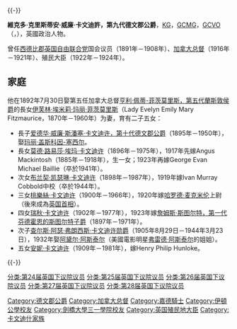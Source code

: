 {{noteTA
|G1=UK Places
|G2=PoliticiansUK
|1=zh-cn:维克托;zh-hant:維克多; zh-hk:域多;
}}

{{unreferenced|time=2007-07-28}}
{{-}}
{{infobox officeholder
|honorific-prefix=His Grace
|name=德文郡公爵
|honorific-suffix=KG GCMG GCVO TD PC JP FRS
|image=GG Duke of Devonshire.jpg
|caption=維克多·卡文迪許，第九代德文郡公爵任加拿大總督時所攝
|birth_date={{birth date|1868|5|31}}
|birth_place=[[馬里波恩|馬里波恩]]
|death_date={{death date and age|1938|5|6|1868|5|31}}
|death_place=[[查茨沃斯莊園|查茨沃斯莊園]]
|party=[[自由統一黨|自由統一黨]]
|spouse={{marriage|伊芙林·埃米莉·玛丽·菲茨莫里斯|1892}}
|children=爱德华<br>莫德<br>布兰契<br>桃樂絲<br>瑞秋<br>查尔斯<br>安妮
|parents=愛德華·克里斯蒂安<br>艾瑪·拉塞爾斯
|alma_mater=[[劍橋大學三一學院|劍橋大學三一學院]]
|order=第11任
|office=加拿大總督
|term_start=1916年11月11日
|term_end=1921年8月2日
|predecessor=[[阿瑟王子_(康諾和斯特拉森公爵)|康诺特和斯特拉森公爵]]
|successor=[[朱利安·拜恩，第一代維米的拜恩子爵|拜恩勋爵]]
}}

'''維克多·克里斯蒂安·威廉·卡文迪許，第九代德文郡公爵'''，[[嘉德勳章|KG]]，[[聖米迦勒及聖喬治勳章|GCMG]]，[[皇家維多利亞勳章|GCVO]]（{{lang|en|'''Victor Christian William Cavendish, 9th Duke of Devonshire'''}}，{{bd|1868年|5月31日|1938年|5月6日|catIdx=C}}），英國政治人物。

曾任[[西德比郡|西德比郡]][[英国自由联合党|英国自由联合党]]国会议员（1891年－1908年）、[[加拿大总督|加拿大总督]]（1916年－1921年）、殖民大臣（1922年－1924年）。

== 家庭 ==
他在1892年7月30日娶第五任加拿大总督[[亨利·佩蒂-菲茨莫里斯，第五代蘭斯敦侯爵|亨利·佩蒂-菲茨莫里斯，第五代蘭斯敦侯爵]]的長女[[伊芙林·卡文迪许_(德文郡公爵夫人)|伊芙林·埃米莉·玛丽·菲茨莫里斯]]（Lady Evelyn Emily Mary Fitzmaurice，1870年－1960年）为妻，育有二子五女：
 
* 長子[[爱德华·卡文迪许，第十代德文郡公爵|爱德华·威廉·斯潘塞·卡文迪许，第十代德文郡公爵]]（1895年－1950年），娶[[玛丽·卡文迪许_(德文郡公爵夫人)|玛丽·盖斯科因-塞西尔]]。
* 長女[[莫德·卡文迪许|莫德·路易莎·埃玛·卡文迪许]]（1896年－1975年），1917年先嫁Angus Mackintosh（1885年－1918年），生一女；1923年再嫁George Evan Michael Baillie（卒於1941年）。    
* 次女[[布兰契·科博德|布兰契·凯瑟琳·卡文迪许]]（1898年－1987年），1919年嫁Ivan Murray Cobbold中校（卒於1944年）。
* 三女[[桃樂絲·麥克米倫|桃樂絲·卡文迪许]]（1900年－1966年），1920年嫁[[哈罗德·麦克米伦|哈罗德·麦克米伦]]上尉（後來成為[[英国首相|英国首相]]）。
* 四女[[瑞秋·卡文迪许|瑞秋·卡文迪许]]（1902年－1977年），1923年嫁[[詹姆斯·斯图尔特，第一代芬德霍恩的斯图尔特子爵|詹姆斯·斯图尔特，第一代芬德霍恩的斯图尔特子爵]]（1897年－1971年）。
* 次子[[查尔斯·阿瑟·弗朗西斯·卡文迪许勋爵|查尔斯·阿瑟·弗朗西斯·卡文迪许勋爵]]（1905年8月29日－1944年3月23日），1932年娶[[阿黛尔·阿斯泰尔|阿黛尔·阿斯泰尔]]（美國電影明星[[弗雷德·阿斯泰尔|弗雷德·阿斯泰尔]]的姐姐）。
* 五女[[安妮·卡文迪许|安妮·卡文迪许]]（1909年－1981年），嫁Henry Philip Hunloke。

{{-}}
{{start box}}
{{s-gov}}
{{succession box
  | title  =[[加拿大總督|加拿大總督]]
  | years  =1916–1921
  | before =[[阿瑟王子_(康諾和斯特拉森公爵)|康诺特和斯特拉森公爵]]
  | after  =[[朱利安·拜恩，第一代維米的拜恩子爵|拜恩勋爵]]
  }}
{{s-reg|en}}
{{succession box
  | title  =[[德文郡公爵|德文郡公爵]]
  | years  =1908–1938
  | before =[[斯賓塞·卡文迪许，第八代德文郡公爵|斯賓塞·卡文迪许，第八代德文郡公爵]]
  | after  =[[爱德华·卡文迪许，第十代德文郡公爵|爱德华·卡文迪许，第十代德文郡公爵]]
  }}
{{end box}}

{{德文郡公爵}}
{{加拿大总督}}
{{Authority control}}
{{DEFAULTSORT:Devonshire, Victor Cavendish, 9th Duke of}}

[[Category:德文郡公爵|Category:德文郡公爵]]
[[Category:加拿大总督|Category:加拿大总督]]
[[Category:嘉德騎士|Category:嘉德騎士]]
[[Category:伊頓公學校友|Category:伊頓公學校友]]
[[Category:劍橋大學三一學院校友|Category:劍橋大學三一學院校友]]
[[分类:第24届英国下议院议员|分类:第24届英国下议院议员]]
[[分类:第25届英国下议院议员|分类:第25届英国下议院议员]]
[[分类:第26届英国下议院议员|分类:第26届英国下议院议员]]
[[分类:第27届英国下议院议员|分类:第27届英国下议院议员]]
[[分类:第28届英国下议院议员|分类:第28届英国下议院议员]]
[[Category:英国殖民地大臣|Category:英国殖民地大臣]]
[[Category:卡文迪什家族|Category:卡文迪什家族]]